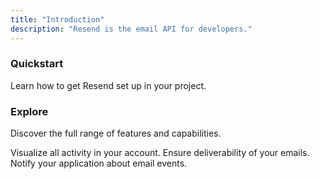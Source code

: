```yaml
---
title: "Introduction"
description: "Resend is the email API for developers."
---
```


### Quickstart

Learn how to get Resend set up in your project.

<CardGroup cols={2}>
  <Card title="Node.js Quickstart" icon="code" iconType="solid" href="https://mintlify.com/docs/quickstart">
    
  </Card>
  <Card title="Next.js Quickstart" icon="code" href="https://mintlify.com/docs/development">
    
  </Card>
  <Card title="Express Quickstart" icon="code">
    
  </Card>
  <Card title="PHP Quickstart" icon="php">
    
  </Card>
</CardGroup>

<CardGroup cols={2}>
  <Card title="Laravel Quickstart" icon="laravel" href="https://mintlify.com/docs/settings/global">
    
  </Card>
  <Card title="Python Quickstart" icon="python" href="https://mintlify.com/docs/api-playground/openapi">
    
  </Card>
  <Card title="Ruby Quickstart" icon="code" href="https://mintlify.com/docs/content/components/accordions">
    
  </Card>
  <Card title="Rails Quickstart" icon="code" href="https://mintlify.com/customers">
    
  </Card>
  <Card title="Go Quickstart" icon="code">
    
  </Card>
  <Card title="Rust Quickstart" icon="rust">
    
  </Card>
  <Card title="Elixier Quickstart" icon="code">
    
  </Card>
  <Card title="Java Quickstart" icon="java">
    
  </Card>
  <Card title=".NET Quickstart" icon="code">
    
  </Card>
</CardGroup>

### Explore

Discover the full range of features and capabilities.

<CardGroup cols={3}>
  <Card title="Email">
    Visualize all activity in your account.
  </Card>
  <Card title="Domains">
    Ensure deliverability of your emails.
  </Card>
  <Card title="Webhooks">
    Notify your application about email events.
  </Card>
</CardGroup>